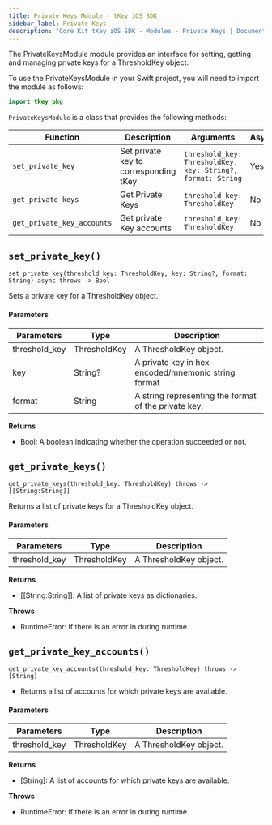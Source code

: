 ```yaml
---
title: Private Keys Module - tKey iOS SDK
sidebar_label: Private Keys
description: "Core Kit tKey iOS SDK - Modules - Private Keys | Documentation - Web3Auth"
---
```


The PrivateKeysModule module provides an interface for setting, getting and managing private keys
for a ThresholdKey object.

To use the PrivateKeysModule in your Swift project, you will need to import the module as follows:

```swift
import tkey_pkg
```

`PrivateKeysModule` is a class that provides the following methods:

| Function                   | Description                           | Arguments                                                   | Async | return              |
| -------------------------- | ------------------------------------- | ----------------------------------------------------------- | ----- | ------------------- |
| `set_private_key`          | Set private key to corresponding tKey | `threshold_key: ThresholdKey, key: String?, format: String` | Yes   | `Bool`              |
| `get_private_keys`         | Get Private Keys                      | `threshold_key: ThresholdKey`                               | No    | `[[String:String]]` |
| `get_private_key_accounts` | Get private Key accounts              | `threshold_key: ThresholdKey`                               | No    | `[String]`          |

## `set_private_key()`

`set_private_key(threshold_key: ThresholdKey, key: String?, format: String) async throws -> Bool`

Sets a private key for a ThresholdKey object.

#### Parameters

| Parameters    | Type         | Description                                          |
| ------------- | ------------ | ---------------------------------------------------- |
| threshold_key | ThresholdKey | A ThresholdKey object.                               |
| key           | String?      | A private key in hex-encoded/mnemonic string format  |
| format        | String       | A string representing the format of the private key. |

**Returns**

- Bool: A boolean indicating whether the operation succeeded or not.

## `get_private_keys()`

`get_private_keys(threshold_key: ThresholdKey) throws -> [[String:String]]`

Returns a list of private keys for a ThresholdKey object.

#### Parameters

| Parameters    | Type         | Description            |
| ------------- | ------------ | ---------------------- |
| threshold_key | ThresholdKey | A ThresholdKey object. |

**Returns**

- [[String:String]]: A list of private keys as dictionaries.

**Throws**

- RuntimeError: If there is an error in during runtime.

## `get_private_key_accounts()`

`get_private_key_accounts(threshold_key: ThresholdKey) throws -> [String]`

- Returns a list of accounts for which private keys are available.

#### Parameters

| Parameters    | Type         | Description            |
| ------------- | ------------ | ---------------------- |
| threshold_key | ThresholdKey | A ThresholdKey object. |

**Returns**

- [String]: A list of accounts for which private keys are available.

**Throws**

- RuntimeError: If there is an error in during runtime.
